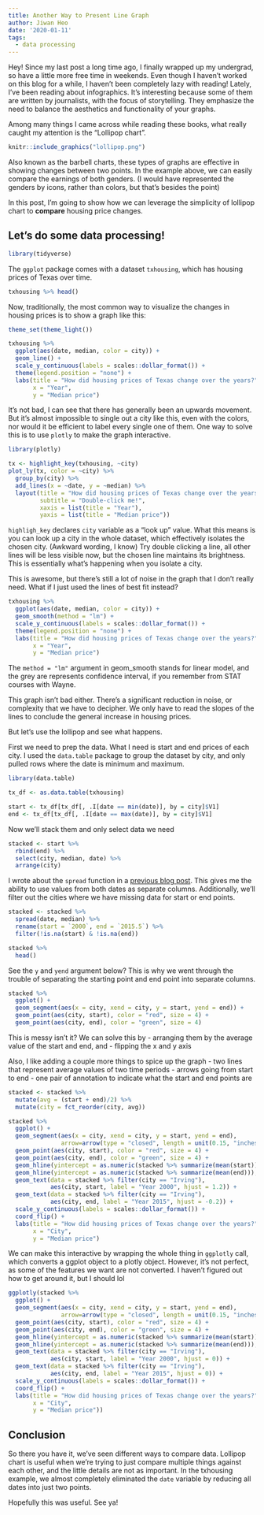 ```yaml
---
title: Another Way to Present Line Graph
author: Jiwan Heo
date: '2020-01-11'
tags:
  - data processing
---
```


Hey! Since my last post a long time ago, I finally wrapped up my undergrad, so have a little more free time in weekends. Even though I haven't worked on this blog for a while, I haven't been completely lazy with reading! Lately, I've been reading about infographics. It's interesting because some of them are written by journalists, with the focus of storytelling. They emphasize the need to balance the aesthetics and functionality of your graphs. 

Among many things I came across while reading these books, what really caught my attention is the "Lollipop chart". 

```r
knitr::include_graphics("lollipop.png")
```

Also known as the barbell charts, these types of graphs are effective in showing changes between two points. In the example above, we can easily compare the earnings of both genders. (I would have represented the genders by icons, rather than colors, but that's besides the point)  

In this post, I'm going to show how we can leverage the simplicity of lollipop chart to __compare__ housing price changes.

## Let's do some data processing!

```r
library(tidyverse)
```

The `ggplot` package comes with a dataset `txhousing`, which has housing prices of Texas over time.

```r
txhousing %>% head()
```

Now, traditionally, the most common way to visualize the changes in housing prices is to show a graph like this:

```r
theme_set(theme_light())

txhousing %>% 
  ggplot(aes(date, median, color = city)) +
  geom_line() +
  scale_y_continuous(labels = scales::dollar_format()) +
  theme(legend.position = "none") +
  labs(title = "How did housing prices of Texas change over the years?",
       x = "Year",
       y = "Median price")
```

It's not bad, I can see that there has generally been an upwards movement. But it's almost impossible to single out a city like this, even with the colors, nor would it be efficient to label every single one of them. One way to solve this is to use `plotly` to make the graph interactive.

```r
library(plotly)

tx <- highlight_key(txhousing, ~city)
plot_ly(tx, color = ~city) %>% 
  group_by(city) %>% 
  add_lines(x = ~date, y = ~median) %>% 
  layout(title = "How did housing prices of Texas change over the years?",
         subtitle = "Double-click me!",
         xaxis = list(title = "Year"),
         yaxis = list(title = "Median price"))

```

`highligh_key` declares `city` variable as a "look up" value. What this means is you can look up a city in the whole dataset, which effectively isolates the chosen city. (Awkward wording, I know) Try double clicking a line, all other lines will be less visible now, but the chosen line maintains its brightness. This is essentially what's happening when you isolate a city. 

This is awesome, but there's still a lot of noise in the graph that I don't really need. What if I just used the lines of best fit instead?
```r
txhousing %>% 
  ggplot(aes(date, median, color = city)) +
  geom_smooth(method = "lm") +
  scale_y_continuous(labels = scales::dollar_format()) +
  theme(legend.position = "none") +
  labs(title = "How did housing prices of Texas change over the years?",
       x = "Year",
       y = "Median price")
```

The `method = "lm"` argument in geom_smooth stands for linear model, and the grey are represents confidence interval, if you remember from STAT courses with Wayne. 

This graph isn't bad either. There's a significant reduction in noise, or complexity that we have to decipher. We only have to read the slopes of the lines to conclude the general increase in housing prices. 

But let's use the lollipop and see what happens.

First we need to prep the data. What I need is start and end prices of each city. I used the `data.table` package to group the dataset by city, and only pulled rows where the date is minimum and maximum.

```r
library(data.table)

tx_df <- as.data.table(txhousing)

start <- tx_df[tx_df[, .I[date == min(date)], by = city]$V1]
end <- tx_df[tx_df[, .I[date == max(date)], by = city]$V1]
```


Now we'll stack them and only select data we need

```r
stacked <- start %>% 
  rbind(end) %>% 
  select(city, median, date) %>% 
  arrange(city)
```

I wrote about the `spread` function in a [previous blog post](https://jiwanheo.rbind.io/blog/2019-10-12-improving-usability-of-budget-excel-sheets/). This gives me the ability to use values from both dates as separate columns. Additionally, we'll filter out the cities where we have missing data for start or end points.

```r
stacked <- stacked %>% 
  spread(date, median) %>% 
  rename(start = `2000`, end = `2015.5`) %>% 
  filter(!is.na(start) & !is.na(end))

stacked %>% 
  head()
```

See the `y` and `yend` argument below? This is why we went through the trouble of separating the starting point and end point into separate columns.

```r
stacked %>% 
  ggplot() +
  geom_segment(aes(x = city, xend = city, y = start, yend = end)) +
  geom_point(aes(city, start), color = "red", size = 4) +
  geom_point(aes(city, end), color = "green", size = 4)
```

This is messy isn't it? We can solve this by 
- arranging them by the average value of the start and end, and
- flipping the x and y axis

Also, I like adding a couple more things to spice up the graph
- two lines that represent average values of two time periods
- arrows going from start to end
- one pair of annotation to indicate what the start and end points are

```r
stacked <- stacked %>% 
  mutate(avg = (start + end)/2) %>% 
  mutate(city = fct_reorder(city, avg))
```

```r
stacked %>% 
  ggplot() +
  geom_segment(aes(x = city, xend = city, y = start, yend = end),
               arrow=arrow(type = "closed", length = unit(0.15, "inches"))) +
  geom_point(aes(city, start), color = "red", size = 4) +
  geom_point(aes(city, end), color = "green", size = 4) +
  geom_hline(yintercept = as.numeric(stacked %>% summarize(mean(start))), color = "red", linetype = "dashed") +
  geom_hline(yintercept = as.numeric(stacked %>% summarize(mean(end))), color = "green", linetype = "dashed") +
  geom_text(data = stacked %>% filter(city == "Irving"),
            aes(city, start, label = "Year 2000", hjust = 1.2)) +
  geom_text(data = stacked %>% filter(city == "Irving"),
            aes(city, end, label = "Year 2015", hjust = -0.2)) +
  scale_y_continuous(labels = scales::dollar_format()) +
  coord_flip() +
  labs(title = "How did housing prices of Texas change over the years?",
       x = "City",
       y = "Median price")
```

We can make this interactive by wrapping the whole thing in `ggplotly` call, which converts a ggplot object to a plotly object. However, it's not perfect, as some of the features we want are not converted. I haven't figured out how to get around it, but I should lol

```r
ggplotly(stacked %>% 
  ggplot() +
  geom_segment(aes(x = city, xend = city, y = start, yend = end),
               arrow=arrow(type = "closed", length = unit(0.15, "inches"))) +
  geom_point(aes(city, start), color = "red", size = 4) +
  geom_point(aes(city, end), color = "green", size = 4) +
  geom_hline(yintercept = as.numeric(stacked %>% summarize(mean(start))), color = "red", linetype = "dashed") +
  geom_hline(yintercept = as.numeric(stacked %>% summarize(mean(end))), color = "green", linetype = "dashed") +
  geom_text(data = stacked %>% filter(city == "Irving"),
            aes(city, start, label = "Year 2000", hjust = 0)) +
  geom_text(data = stacked %>% filter(city == "Irving"),
            aes(city, end, label = "Year 2015", hjust = 0)) +
  scale_y_continuous(labels = scales::dollar_format()) +
  coord_flip() +
  labs(title = "How did housing prices of Texas change over the years?",
       x = "City",
       y = "Median price"))
```

## Conclusion

So there you have it, we've seen different ways to compare data. Lollipop chart is useful when we're trying to just compare multiple things against each other, and the little details are not as important. In the txhousing example, we almost completely eliminated the `date` variable by reducing all dates into just two points.

Hopefully this was useful. See ya!